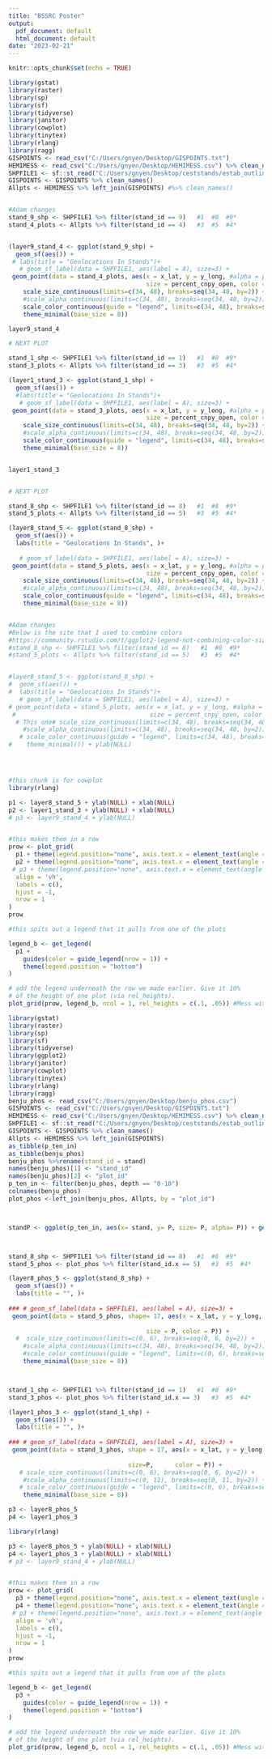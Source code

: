```yaml
---
title: "BSSRC Poster"
output:
  pdf_document: default
  html_document: default
date: "2023-02-21"
---
```


```r
knitr::opts_chunk$set(echo = TRUE)
```

```r
library(gstat)
library(raster)
library(sp)
library(sf)
library(tidyverse)
library(janitor)
library(cowplot)
library(tinytex)
library(rlang)
library(ragg)
GISPOINTS <- read_csv("C:/Users/gnyen/Desktop/GISPOINTS.txt")
HEMIMESS <- read_csv("C:/Users/gnyen/Desktop/HEMIMESS.csv") %>% clean_names()
SHPFILE1 <- sf::st_read("C:/Users/gnyen/Desktop/ceststands/estab_outline.shp") %>% mutate(stand_id = 1:n()) 
GISPOINTS <- GISPOINTS %>% clean_names()
Allpts <- HEMIMESS %>% left_join(GISPOINTS) #%>% clean_names()


#Adam changes
stand_9_shp <- SHPFILE1 %>% filter(stand_id == 9)   #1  #8  #9*
stand_4_plots <- Allpts %>% filter(stand_id == 4)   #3  #5  #4*


(layer9_stand_4 <- ggplot(stand_9_shp) +
  geom_sf(aes()) +
 # labs(title = "Geolocations In Stands")+
   # geom_sf_label(data = SHPFILE1, aes(label = A), size=3) +
 geom_point(data = stand_4_plots, aes(x = x_lat, y = y_long, #alpha = percent_cnpy_open, 
                                      size = percent_cnpy_open, color = percent_cnpy_open)) +
    scale_size_continuous(limits=c(34, 48), breaks=seq(34, 48, by=2)) +
    #scale_alpha_continuous(limits=c(34, 48), breaks=seq(34, 48, by=2)) +
    scale_color_continuous(guide = "legend", limits=c(34, 48), breaks=seq(34, 48, by=2), type = "viridis") +
    theme_minimal(base_size = 8))

layer9_stand_4

# NEXT PLOT

stand_1_shp <- SHPFILE1 %>% filter(stand_id == 1)   #1  #8  #9*
stand_3_plots <- Allpts %>% filter(stand_id == 3)   #3  #5  #4*

(layer1_stand_3 <- ggplot(stand_1_shp) +
  geom_sf(aes()) +
  #labs(title = "Geolocations In Stands")+
   # geom_sf_label(data = SHPFILE1, aes(label = A), size=3) +
 geom_point(data = stand_3_plots, aes(x = x_lat, y = y_long, #alpha = percent_cnpy_open, 
                                      size = percent_cnpy_open, color = percent_cnpy_open)) +
    scale_size_continuous(limits=c(34, 48), breaks=seq(34, 48, by=2)) +
    #scale_alpha_continuous(limits=c(34, 48), breaks=seq(34, 48, by=2)) +
    scale_color_continuous(guide = "legend", limits=c(34, 48), breaks=seq(34, 48, by=2), type = "viridis") +
    theme_minimal(base_size = 8))


layer1_stand_3


# NEXT PLOT

stand_8_shp <- SHPFILE1 %>% filter(stand_id == 8)   #1  #8  #9*
stand_5_plots <- Allpts %>% filter(stand_id == 5)   #3  #5  #4*

(layer8_stand_5 <- ggplot(stand_8_shp) +
  geom_sf(aes()) + 
  labs(title = "Geolocations In Stands", )+ 
    
   # geom_sf_label(data = SHPFILE1, aes(label = A), size=3) +
 geom_point(data = stand_5_plots, aes(x = x_lat, y = y_long, #alpha = percent_cnpy_open, 
                                      size = percent_cnpy_open, color = percent_cnpy_open)) +
    scale_size_continuous(limits=c(34, 48), breaks=seq(34, 48, by=2)) +
    #scale_alpha_continuous(limits=c(34, 48), breaks=seq(34, 48, by=2)) +
    scale_color_continuous(guide = "legend", limits=c(34, 48), breaks=seq(34, 48, by=2), type = "viridis") +
    theme_minimal(base_size = 8))



```

```r
#Adam changes
#Below is the site that I used to combine colors
#https://community.rstudio.com/t/ggplot2-legend-not-combining-color-size-aes-for-the-same-variable/124606 
#stand_8_shp <- SHPFILE1 %>% filter(stand_id == 8)   #1  #8  #9*
#stand_5_plots <- Allpts %>% filter(stand_id == 5)   #3  #5  #4*


#layer8_stand_5 <- ggplot(stand_8_shp) +
#  geom_sf(aes()) +
#  labs(title = "Geolocations In Stands")+
   # geom_sf_label(data = SHPFILE1, aes(label = A), size=3) +
# geom_point(data = stand_5_plots, aes(x = x_lat, y = y_long, #alpha = percent_cnpy_open, 
 #                                     size = percent_cnpy_open, color = percent_cnpy_open) #+
  # This one# scale_size_continuous(limits=c(34, 48), breaks=seq(34, 48, by=2)) +
    #scale_alpha_continuous(limits=c(34, 48), breaks=seq(34, 48, by=2)) +
   # scale_color_continuous(guide = "legend", limits=c(34, 48), breaks=seq(34, 48, by=2), type = "viridis") +
#    theme_minimal()) + ylab(NULL)





```

```r
#this chunk is for cowplot
library(rlang)

p1 <- layer8_stand_5 + ylab(NULL) + xlab(NULL)
p2 <- layer1_stand_3 + ylab(NULL) + xlab(NULL)
# p3 <- layer9_stand_4 + ylab(NULL)


#this makes them in a row
prow <- plot_grid(
  p1 + theme(legend.position="none", axis.text.x = element_text(angle = 90)) +ggtitle("Geolocations In Stands")+ theme(plot.title = element_text(size=20)),
  p2 + theme(legend.position="none", axis.text.x = element_text(angle = 90)),
 # p3 + theme(legend.position="none", axis.text.x = element_text(angle = 90)),
  align = 'vh',
  labels = c(),
  hjust = -1,
  nrow = 1
)
prow

#this spits out a legend that it pulls from one of the plots

legend_b <- get_legend(
  p1 + 
    guides(color = guide_legend(nrow = 1)) +
    theme(legend.position = "bottom")
)

# add the legend underneath the row we made earlier. Give it 10%
# of the height of one plot (via rel_heights).
plot_grid(prow, legend_b, ncol = 1, rel_heights = c(.1, .05)) #Mess with the last number
```
```r

library(gstat)
library(raster)
library(sp)
library(sf)
library(tidyverse)
library(ggplot2)
library(janitor)
library(cowplot)
library(tinytex)
library(rlang)
library(ragg)
benju_phos <- read_csv("C:/Users/gnyen/Desktop/benju_phos.csv")
GISPOINTS <- read_csv("C:/Users/gnyen/Desktop/GISPOINTS.txt")
HEMIMESS <- read_csv("C:/Users/gnyen/Desktop/HEMIMESS.csv") %>% clean_names()
SHPFILE1 <- sf::st_read("C:/Users/gnyen/Desktop/ceststands/estab_outline.shp") %>% mutate(stand_id = 1:n()) 
GISPOINTS <- GISPOINTS %>% clean_names()
Allpts <- HEMIMESS %>% left_join(GISPOINTS) 
as_tibble(p_ten_in)
as_tibble(benju_phos)
benju_phos %>%rename(stand_id = stand) 
names(benju_phos)[1] <- "stand_id"
names(benju_phos)[2] <- "plot_id"
p_ten_in <- filter(benju_phos, depth == "0-10")
colnames(benju_phos)
plot_phos <-left_join(benju_phos, Allpts, by = "plot_id")



standP <- ggplot(p_ten_in, aes(x= stand, y= P, size= P, alpha= P)) + geom_point(color= "green2")



stand_8_shp <- SHPFILE1 %>% filter(stand_id == 8)   #1  #8  #9*
stand_5_phos <- plot_phos %>% filter(stand_id.x == 5)   #3  #5  #4*

(layer8_phos_5 <- ggplot(stand_8_shp) +
  geom_sf(aes()) + 
  labs(title = "", )+ 
    
### # geom_sf_label(data = SHPFILE1, aes(label = A), size=3) +
 geom_point(data = stand_5_phos, shape= 17, aes(x = x_lat, y = y_long, 
                                     
                                      size = P, color = P)) +
  #  scale_size_continuous(limits=c(0, 6), breaks=seq(0, 6, by=2)) +
    #scale_alpha_continuous(limits=c(34, 48), breaks=seq(34, 48, by=2)) +
    #scale_color_continuous(guide = "legend", limits=c(0, 6), breaks=seq(0, 6, by=2), type = "viridis") +
    theme_minimal(base_size = 8))



stand_1_shp <- SHPFILE1 %>% filter(stand_id == 1)   #1  #8  #9*
stand_3_phos <- plot_phos %>% filter(stand_id.x == 3)   #3  #5  #4*

(layer1_phos_3 <- ggplot(stand_1_shp) +
  geom_sf(aes()) + 
  labs(title = "", )+ 
    
### # geom_sf_label(data = SHPFILE1, aes(label = A), size=3) +
 geom_point(data = stand_3_phos, shape = 17, aes(x = x_lat, y = y_long, 
                                     
                                 size=P,      color = P)) +
   # scale_size_continuous(limits=c(0, 6), breaks=seq(0, 6, by=2)) +
    #scale_alpha_continuous(limits=c(0, 11), breaks=seq(0, 11, by=2)) +
   # scale_color_continuous(guide = "legend", limits=c(0, 6), breaks=seq(0, 6, by=2), type = "viridis") +
    theme_minimal(base_size = 8))


```

```r


p3 <- layer8_phos_5
p4 <- layer1_phos_3

library(rlang)

p3 <- layer8_phos_5 + ylab(NULL) + xlab(NULL)
p4 <- layer1_phos_3 + ylab(NULL) + xlab(NULL)
# p3 <- layer9_stand_4 + ylab(NULL)


#this makes them in a row
prow <- plot_grid(
  p3 + theme(legend.position="none", axis.text.x = element_text(angle = 90)) +ggtitle("Phosphorus gradient in stands")+ theme(plot.title = element_text(size=20)),
  p4 + theme(legend.position="none", axis.text.x = element_text(angle = 90)),
 # p3 + theme(legend.position="none", axis.text.x = element_text(angle = 90)),
  align = 'vh',
  labels = c(),
  hjust = -1,
  nrow = 1
)
prow

#this spits out a legend that it pulls from one of the plots

legend_b <- get_legend(
  p3 + 
    guides(color = guide_legend(nrow = 1)) +
    theme(legend.position = "bottom")
)

# add the legend underneath the row we made earlier. Give it 10%
# of the height of one plot (via rel_heights).
plot_grid(prow, legend_b, ncol = 1, rel_heights = c(.1, .05)) #Mess with the last numbe
```

